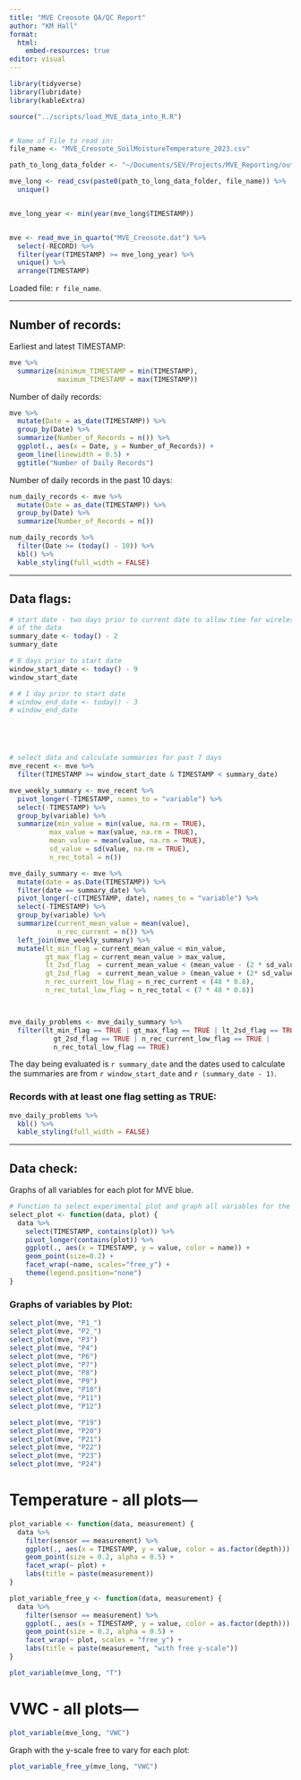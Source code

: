```yaml
---
title: "MVE Creosote QA/QC Report"
author: "KM Hall"
format: 
  html:
    embed-resources: true
editor: visual
---
```


```r
library(tidyverse)
library(lubridate)
library(kableExtra)

source("../scripts/load_MVE_data_into_R.R")


# Name of File to read in:
file_name <- "MVE_Creosote_SoilMoistureTemperature_2023.csv"

path_to_long_data_folder <- "~/Documents/SEV/Projects/MVE_Reporting/output/"

mve_long <- read_csv(paste0(path_to_long_data_folder, file_name)) %>% 
  unique()


mve_long_year <- min(year(mve_long$TIMESTAMP))


mve <- read_mve_in_quarto("MVE_Creosote.dat") %>% 
  select(-RECORD) %>% 
  filter(year(TIMESTAMP) >= mve_long_year) %>% 
  unique() %>% 
  arrange(TIMESTAMP)
```

Loaded file: `r file_name`.

------------------------------------------------------------------------

## Number of records:

Earliest and latest TIMESTAMP:

```r
mve %>% 
  summarize(minimum_TIMESTAMP = min(TIMESTAMP),
            maximum_TIMESTAMP = max(TIMESTAMP))
```

Number of daily records:

```r
mve %>% 
  mutate(Date = as_date(TIMESTAMP)) %>% 
  group_by(Date) %>% 
  summarize(Number_of_Records = n()) %>%
  ggplot(., aes(x = Date, y = Number_of_Records)) +
  geom_line(linewidth = 0.5) +
  ggtitle("Number of Daily Records")
```

Number of daily records in the past 10 days:

```r
num_daily_records <- mve %>% 
  mutate(Date = as_date(TIMESTAMP)) %>% 
  group_by(Date) %>% 
  summarize(Number_of_Records = n())

num_daily_records %>% 
  filter(Date >= (today() - 10)) %>% 
  kbl() %>% 
  kable_styling(full_width = FALSE)
```

------------------------------------------------------------------------

## Data flags:

```r
# start date - two days prior to current date to allow time for wireless transmission
# of the data
summary_date <- today() - 2
summary_date

# 8 days prior to start date
window_start_date <- today() - 9
window_start_date

# # 1 day prior to start date
# window_end_date <- today() - 3
# window_end_date





# select data and calculate summaries for past 7 days
mve_recent <- mve %>% 
  filter(TIMESTAMP >= window_start_date & TIMESTAMP < summary_date)

mve_weekly_summary <- mve_recent %>% 
  pivot_longer(-TIMESTAMP, names_to = "variable") %>% 
  select(-TIMESTAMP) %>% 
  group_by(variable) %>% 
  summarize(min_value = min(value, na.rm = TRUE),
          max_value = max(value, na.rm = TRUE),
          mean_value = mean(value, na.rm = TRUE),
          sd_value = sd(value, na.rm = TRUE),
          n_rec_total = n())

mve_daily_summary <- mve %>% 
  mutate(date = as.Date(TIMESTAMP)) %>% 
  filter(date == summary_date) %>% 
  pivot_longer(-c(TIMESTAMP, date), names_to = "variable") %>% 
  select(-TIMESTAMP) %>% 
  group_by(variable) %>% 
  summarize(current_mean_value = mean(value),
            n_rec_current = n()) %>% 
  left_join(mve_weekly_summary) %>% 
  mutate(lt_min_flag = current_mean_value < min_value,
         gt_max_flag = current_mean_value > max_value,
         lt_2sd_flag  = current_mean_value < (mean_value - (2 * sd_value)),
         gt_2sd_flag  = current_mean_value > (mean_value + (2* sd_value)),
         n_rec_current_low_flag = n_rec_current < (48 * 0.8),
         n_rec_total_low_flag = n_rec_total < (7 * 48 * 0.8))



mve_daily_problems <- mve_daily_summary %>% 
  filter(lt_min_flag == TRUE | gt_max_flag == TRUE | lt_2sd_flag == TRUE |
           gt_2sd_flag == TRUE | n_rec_current_low_flag == TRUE | 
           n_rec_total_low_flag == TRUE)


```

The day being evaluated is `r summary_date` and the dates used to calculate the summaries are from `r window_start_date` and `r (summary_date - 1)`.

### Records with at least one flag setting as TRUE:

```r
mve_daily_problems %>% 
  kbl() %>% 
  kable_styling(full_width = FALSE)
```

------------------------------------------------------------------------

## Data check:

Graphs of all variables for each plot for MVE blue.

```r
# Function to select experimental plot and graph all variables for the given plot
select_plot <- function(data, plot) {
  data %>% 
    select(TIMESTAMP, contains(plot)) %>% 
    pivot_longer(contains(plot)) %>% 
    ggplot(., aes(x = TIMESTAMP, y = value, color = name)) +
    geom_point(size=0.2) +
    facet_wrap(~name, scales="free_y") +
    theme(legend.position="none")
}
```

### Graphs of variables by Plot:

```r
select_plot(mve, "P1_")
select_plot(mve, "P2_")
select_plot(mve, "P3")
select_plot(mve, "P4")
select_plot(mve, "P6")
select_plot(mve, "P7")
select_plot(mve, "P8")
select_plot(mve, "P9")
select_plot(mve, "P10")
select_plot(mve, "P11")
select_plot(mve, "P12")

select_plot(mve, "P19")
select_plot(mve, "P20")
select_plot(mve, "P21")
select_plot(mve, "P22")
select_plot(mve, "P23")
select_plot(mve, "P24")

```

# Temperature - all plots---

```r
plot_variable <- function(data, measurement) {
  data %>% 
    filter(sensor == measurement) %>% 
    ggplot(., aes(x = TIMESTAMP, y = value, color = as.factor(depth))) +
    geom_point(size = 0.2, alpha = 0.5) +
    facet_wrap(~ plot) +
    labs(title = paste(measurement))
}

plot_variable_free_y <- function(data, measurement) {
  data %>% 
    filter(sensor == measurement) %>% 
    ggplot(., aes(x = TIMESTAMP, y = value, color = as.factor(depth))) +
    geom_point(size = 0.2, alpha = 0.5) +
    facet_wrap(~ plot, scales = "free_y") +
    labs(title = paste(measurement, "with free y-scale"))
}
```

```r
plot_variable(mve_long, "T")
```

# VWC - all plots---

```r
plot_variable(mve_long, "VWC")
```

Graph with the y-scale free to vary for each plot:

```r
plot_variable_free_y(mve_long, "VWC")
```

